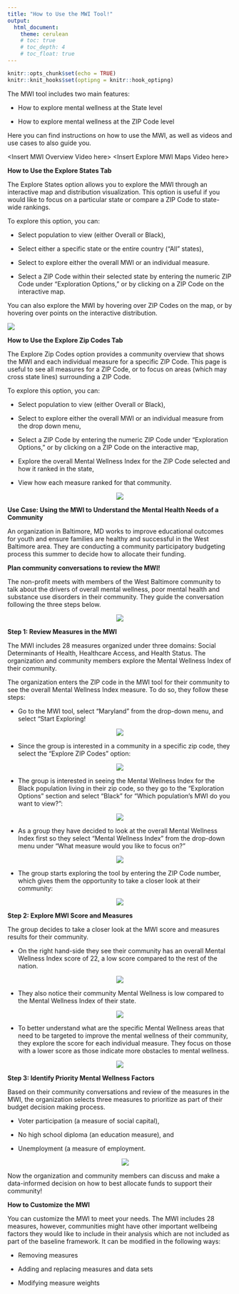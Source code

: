 ```yaml
---
title: "How to Use the MWI Tool!"
output: 
  html_document:
    theme: cerulean
    # toc: true
    # toc_depth: 4
    # toc_float: true
---
```


```r
knitr::opts_chunk$set(echo = TRUE)
knitr::knit_hooks$set(optipng = knitr::hook_optipng)
```

The MWI tool includes two main features:

-   How to explore mental wellness at the State level

-   How to explore mental wellness at the ZIP Code level

Here you can find instructions on how to use the MWI, as well as videos and use cases to also guide you.

\<Insert MWI Overview Video here\> \<Insert Explore MWI Maps Video here\>

**How to Use the Explore States Tab**

The Explore States option allows you to explore the MWI through an interactive map and distribution visualization. This option is useful if you would like to focus on a particular state or compare a ZIP Code to state-wide rankings.

To explore this option, you can:

-   Select population to view (either Overall or Black),

-   Select either a specific state or the entire country ("All" states),

-   Select to explore either the overall MWI or an individual measure.

-   Select a ZIP Code within their selected state by entering the numeric ZIP Code under "Exploration Options," or by clicking on a ZIP Code on the interactive map.

You can also explore the MWI by hovering over ZIP Codes on the map, or by hovering over points on the interactive distribution.

![](images/explore_states.png)

**How to Use the Explore Zip Codes Tab**

The Explore Zip Codes option provides a community overview that shows the MWI and each individual measure for a specific ZIP Code. This page is useful to see all measures for a ZIP Code, or to focus on areas (which may cross state lines) surrounding a ZIP Code.

To explore this option, you can:

-   Select population to view (either Overall or Black),

-   Select to explore either the overall MWI or an individual measure from the drop down menu,

-   Select a ZIP Code by entering the numeric ZIP Code under "Exploration Options," or by clicking on a ZIP Code on the interactive map,

-   Explore the overall Mental Wellness Index for the ZIP Code selected and how it ranked in the state,

-   View how each measure ranked for that community.

<center>![](images/explore_zip.png)</center>

**Use Case: Using the MWI to Understand the Mental Health Needs of a Community**

An organization in Baltimore, MD works to improve educational outcomes for youth and ensure families are healthy and successful in the West Baltimore area. They are conducting a community participatory budgeting process this summer to decide how to allocate their funding.

**Plan community conversations to review the MWI!**

The non-profit meets with members of the West Baltimore community to talk about the drivers of overall mental wellness, poor mental health and substance use disorders in their community. They guide the conversation following the three steps below.

<center>![](images/steps.png)</center>

**Step 1: Review Measures in the MWI**

The MWI includes 28 measures organized under three domains: Social Determinants of Health, Healthcare Access, and Health Status. The organization and community members explore the Mental Wellness Index of their community.

The organization enters the ZIP code in the MWI tool for their community to see the overall Mental Wellness Index measure. To do so, they follow these steps:

-   Go to the MWI tool, select "Maryland" from the drop-down menu, and select "Start Exploring!

<center>![](images/review_measures.png)</center>

-   Since the group is interested in a community in a specific zip code, they select the "Explore ZIP Codes" option:

<center>![](images/review_measures2.png)</center>

-   The group is interested in seeing the Mental Wellness Index for the Black population living in their zip code, so they go to the "Exploration Options" section and select "Black" for "Which population's MWI do you want to view?":

<center>![](images/review_measures3.png)</center>

-   As a group they have decided to look at the overall Mental Wellness Index first so they select "Mental Wellness Index" from the drop-down menu under "What measure would you like to focus on?"

<center>![](images/review_measures4.png)</center>

-   The group starts exploring the tool by entering the ZIP Code number, which gives them the opportunity to take a closer look at their community:

<center>![](images/review_measures5.png)</center>

**Step 2: Explore MWI Score and Measures**

The group decides to take a closer look at the MWI score and measures results for their community.

-   On the right hand-side they see their community has an overall Mental Wellness Index score of 22, a low score compared to the rest of the nation.

<center>![](images/explore.png)</center>

-   They also notice their community Mental Wellness is low compared to the Mental Wellness Index of their state.

<center>![](images/explore2.png)</center>

-   To better understand what are the specific Mental Wellness areas that need to be targeted to improve the mental wellness of their community, they explore the score for each individual measure. They focus on those with a lower score as those indicate more obstacles to mental wellness.

<center>![](images/explore3.png)</center>

**Step 3: Identify Priority Mental Wellness Factors**

Based on their community conversations and review of the measures in the MWI, the organization selects three measures to prioritize as part of their budget decision making process.

-   Voter participation (a measure of social capital),

-   No high school diploma (an education measure), and

-   Unemployment (a measure of employment.

    <center>![](images/identify.png)</center>

Now the organization and community members can discuss and make a data-informed decision on how to best allocate funds to support their community!

**How to Customize the MWI**

You can customize the MWI to meet your needs. The MWI includes 28 measures, however, communities might have other important wellbeing factors they would like to include in their analysis which are not included as part of the baseline framework. It can be modified in the following ways:

-   Removing measures

-   Adding and replacing measures and data sets

-   Modifying measure weights
